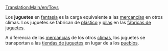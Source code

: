 [[Translation:Main/en/Toys]]{{en/-}}
{{es/Carga| carga  = Juguetes
| imagen = ToyFactory.png
| producida =[[Main/es/Fábrica de juguetes|Fábrica de juguetes]]
| aceptada  =[[Main/es/Tienda de juguetes|Tienda de juguetes]]
}}

Los '''juguetes''' en [[Main/es/fantasía|fantasía]] es la carga equivalente a las [[Main/es/mercancías|mercancías]] en otros climas. Los juguetes se fabrican de [[Main/es/plástico|plástico]] y [[Main/es/pilas|pilas]] en las [[Main/es/fábrica de juguetes|fábricas de juguetes]].

A diferencia de las [[Main/es/mercancías|mercancías]] de los otros [[Main/es/clima|climas]], los juguetes se transportan a las [[Main/es/tienda de juguetes|tiendas de juguetes]] en lugar de a los [[Main/es/pueblo|pueblos]].